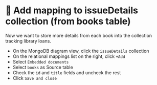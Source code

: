 
# 👐 Add mapping to issueDetails collection (from books table)

Now we want to store more details from each book into the collection tracking library loans.

- On the MongoDB diagram view, click the `issueDetails` collection
- On the relational mappings list on the right, click `+Add`
- Select `Embedded documents`
- Select `books` as Source table
- Check the `id` and `title` fields and uncheck the rest
- Click `Save and close `

<Screenshot url="https://www.mongodb.com/products/tools/relational-migrator" src="img/170-image-001.png" alt="Screenshot of the connect modal" />

